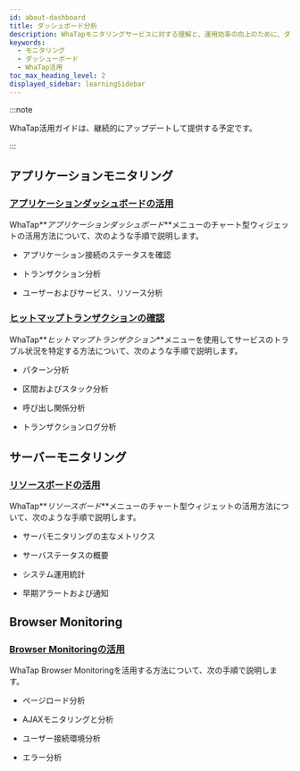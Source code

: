 ```yaml
---
id: about-dashboard
title: ダッシュボード分析
description: WhaTapモニタリングサービスに対する理解と、運用効率の向上のために、ダッシュボード分析についてのWhaTap活用ガイドを提示します。
keywords:
  - モニタリング
  - ダッシューボード
  - WhaTap活用
toc_max_heading_level: 2
displayed_sidebar: learningSidebar
---
```



:::note

WhaTap活用ガイドは、継続的にアップデートして提供する予定です。

:::

## アプリケーションモニタリング

### [アプリケーションダッシュボードの活用](about-apm-dashboard)

WhaTap**_アプリケーションダッシュボード_**メニューのチャート型ウィジェットの活用方法について、次のような手順で説明します。

- アプリケーション接続のステータスを確認

- トランザクション分析

- ユーザーおよびサービス、リソース分析

### [ヒットマップトランザクションの確認](about-apm-hitmap-class)

WhaTap**_ヒットマップトランザクション_**メニューを使用してサービスのトラブル状況を特定する方法について、次のような手順で説明します。

- パターン分析

- 区間およびスタック分析

- 呼び出し関係分析

- トランザクションログ分析

## サーバーモニタリング

### [リソースボードの活用](about-server-dashboard)

WhaTap**_リソースボード_**メニューのチャート型ウィジェットの活用方法について、次のような手順で説明します。

- サーバモニタリングの主なメトリクス

- サーバステータスの概要

- システム運用統計

- 早期アラートおよび通知

## Browser Monitoring

### [Browser Monitoringの活用](using-browser-monitoring)

WhaTap Browser Monitoringを活用する方法について、次の手順で説明します。

- ページロード分析

- AJAXモニタリングと分析

- ユーザー接続環境分析

- エラー分析

<DocCardList/>
